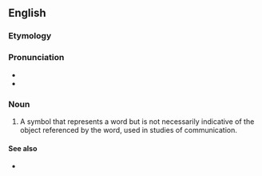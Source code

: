 ==English==

===Etymology===
{{confix|en|lexi|gram}}

===Pronunciation===
* {{IPA|ˈlɛks.əˌɡɹæm|lang=en}}
* {{rhymes|ɛksəɡræm|lang=en}}

===Noun===
{{en-noun}}
{{wikipedia}}
# {{lb|en|psychology}} A symbol that represents a word but is not necessarily indicative of the object referenced by the word, used in studies of communication.

====See also====
* {{l|en|lexigraph}}